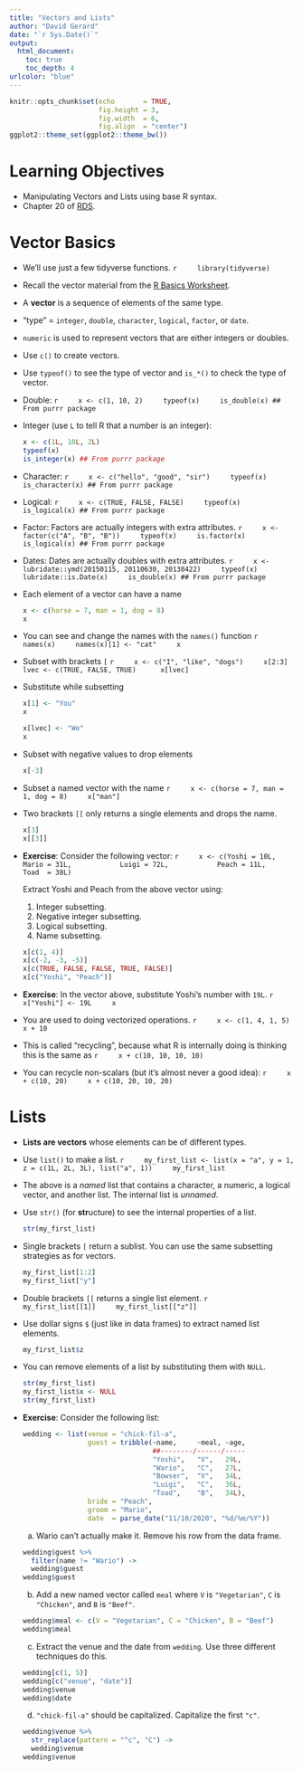 ```yaml
---
title: "Vectors and Lists"
author: "David Gerard"
date: "`r Sys.Date()`"
output: 
  html_document:
    toc: true
    toc_depth: 4
urlcolor: "blue"
---
```



```r
knitr::opts_chunk$set(echo       = TRUE, 
                      fig.height = 3, 
                      fig.width  = 6,
                      fig.align  = "center")
ggplot2::theme_set(ggplot2::theme_bw())
```

# Learning Objectives

- Manipulating Vectors and Lists using base R syntax.
- Chapter 20 of [RDS](https://r4ds.had.co.nz/).

# Vector Basics

- We'll use just a few tidyverse functions.
    ```r
    library(tidyverse)
    ```

- Recall the vector material from the 
  [R Basics Worksheet](https://dcgerard.github.io/stat_412_612/lectures/01_intro/01_worksheet.pdf).

- A **vector** is a sequence of elements of the same type.

- "type" = `integer`, `double`, `character`, `logical`, `factor`, or `date`.

- `numeric` is used to represent vectors that are either integers or doubles.

- Use `c()` to create vectors.

- Use `typeof()` to see the type of vector and `is_*()` to check the type of 
  vector.

- Double:
    ```r
    x <- c(1, 10, 2)
    typeof(x)
    is_double(x) ## From purrr package
    ```

- Integer (use `L` to tell R that a number is an integer):

    ```r
    x <- c(1L, 10L, 2L)
    typeof(x)
    is_integer(x) ## From purrr package
    ```

- Character:
    ```r
    x <- c("hello", "good", "sir")
    typeof(x)
    is_character(x) ## From purrr package
    ```

- Logical:
    ```r
    x <- c(TRUE, FALSE, FALSE)
    typeof(x)
    is_logical(x) ## From purrr package
    ```

- Factor: Factors are actually integers with extra attributes.
    ```r
    x <- factor(c("A", "B", "B"))
    typeof(x)
    is.factor(x)
    is_logical(x) ## From purrr package
    ```
    
- Dates: Dates are actually doubles with extra attributes.
    ```r
    x <- lubridate::ymd(20150115, 20110630, 20130422)
    typeof(x)
    lubridate::is.Date(x)
    is_double(x) ## From purrr package
    ```

- Each element of a vector can have a name

    ```r
    x <- c(horse = 7, man = 1, dog = 8)
    x
    ```

- You can see and change the names with the `names()` function
    ```r
    names(x)
    names(x)[1] <- "cat"
    x
    ```

- Subset with brackets `[`
    ```r
    x <- c("I", "like", "dogs")
    x[2:3]
    lvec <- c(TRUE, FALSE, TRUE) 
    x[lvec]
    ```
    
- Substitute while subsetting

    ```r
    x[1] <- "You"
    x
    
    x[lvec] <- "We"
    x
    ```

- Subset with negative values to drop elements

    ```r
    x[-3]
    ```

- Subset a named vector with the name
    ```r
    x <- c(horse = 7, man = 1, dog = 8)
    x["man"]
    ```
    
- Two brackets `[[` only returns a single elements and drops the name.

    ```r
    x[3]
    x[[3]]
    ```
    
- **Exercise**: Consider the following vector:
    ```r
    x <- c(Yoshi = 10L,
           Mario = 31L,
           Luigi = 72L,
           Peach = 11L,
           Toad  = 38L)
    ```

    Extract Yoshi and Peach from the above vector using:

    1. Integer subsetting.
    2. Negative integer subsetting.
    3. Logical subsetting.
    4. Name subsetting.
    
    ```r
    x[c(1, 4)]
    x[c(-2, -3, -5)]
    x[c(TRUE, FALSE, FALSE, TRUE, FALSE)]
    x[c("Yoshi", "Peach")]
    ```

- **Exercise**: In the vector above, substitute Yoshi's number with `19L`.
    ```r
    x["Yoshi"] <- 19L
    x
    ```

    

- You are used to doing vectorized operations.
    ```r
    x <- c(1, 4, 1, 5)
    x + 10
    ```

- This is called "recycling", because what R is internally doing is thinking 
  this is the same as
    ```r
    x + c(10, 10, 10, 10)
    ```
    
- You can recycle non-scalars (but it's almost never a good idea):
    ```r
    x + c(10, 20)
    x + c(10, 20, 10, 20)
    ```


# Lists

- **Lists are vectors** whose elements can be of different types.

- Use `list()` to make a list.
    ```r
    my_first_list <- list(x = "a", y = 1, z = c(1L, 2L, 3L), list("a", 1))
    my_first_list                      
    ```

- The above is a *named* list that contains a character, a numeric, a logical vector, and another list. The internal list is *unnamed*.

- Use `str()` (for **str**ucture) to see the internal properties of a list.

    ```r
    str(my_first_list)
    ```


- Single brackets `[` return a sublist. You can use the same subsetting
  strategies as for vectors.

    ```r
    my_first_list[1:2]
    my_first_list["y"]
    ```
    
- Double brackets `[[` returns a single list element.
    ```r
    my_first_list[[1]]
    my_first_list[["z"]]
    ```
    
- Use dollar signs `$` (just like in data frames) to extract named list elements.

    ```r
    my_first_list$z
    ```
    
- You can remove elements of a list by substituting them with `NULL`.

    ```r
    str(my_first_list)
    my_first_list$x <- NULL
    str(my_first_list)
    ```



- **Exercise**: Consider the following list:

    ```r
    wedding <- list(venue = "chick-fil-a",
                    guest = tribble(~name,     ~meal, ~age,
                                    ##--------/------/-----
                                    "Yoshi",   "V",   29L,
                                    "Wario",   "C",   27L,
                                    "Bowser",  "V",   34L,
                                    "Luigi",   "C",   36L,
                                    "Toad",    "B",   34L), 
                    bride = "Peach",
                    groom = "Mario",
                    date  = parse_date("11/10/2020", "%d/%m/%Y"))
    ```
    
    a. Wario can't actually make it. Remove his row from the data frame.
    ```r
    wedding$guest %>%
      filter(name != "Wario") ->
      wedding$guest
    wedding$guest
    ```
    
    b. Add a new named vector called `meal` where `V` is `"Vegetarian"`, 
       `C` is `"Chicken"`, and `B` is `"Beef"`.
    ```r
    wedding$meal <- c(V = "Vegetarian", C = "Chicken", B = "Beef")
    wedding$meal
    ```
    
    c. Extract the venue and the date from `wedding`. Use three different
       techniques do this.
    ```r
    wedding[c(1, 5)]
    wedding[c("venue", "date")]
    wedding$venue
    wedding$date
    ```
    
    d. `"chick-fil-a"` should be capitalized. Capitalize the first `"c"`.
    
    ```r
    wedding$venue %>%
      str_replace(pattern = "^c", "C") ->
      wedding$venue
    wedding$venue
    ```
    
       
       
    

  







